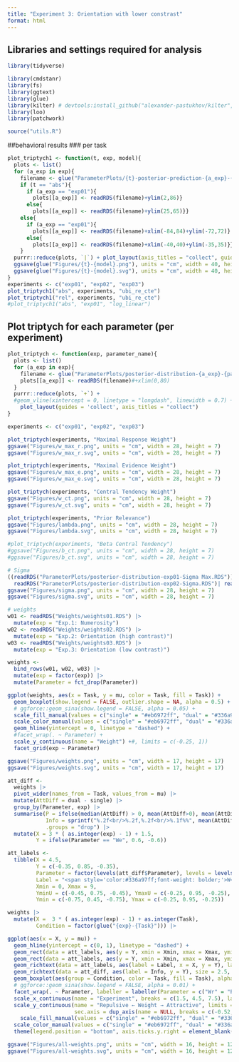 ```yaml
---
title: "Experiment 3: Orientation with lower constrast"
format: html
---
```


## Libraries and settings required for analysis
```r
library(tidyverse)

library(cmdstanr)
library(fs)
library(ggtext)
library(glue)
library(kilter) # devtools:install_github("alexander-pastukhov/kilter", dependencies=TRUE)
library(loo)
library(patchwork)

source("utils.R")
```

##behavioral results
### per task
```r
plot_triptych1 <- function(t, exp, model){
  plots <- list()
  for (a_exp in exp){
    filename <- glue("ParameterPlots/{t}-posterior-prediction-{a_exp}-{model}.RDS")
    if (t == "abs"){
      if (a_exp == "exp01"){
        plots[[a_exp]] <- readRDS(filename)+ylim(2,86)}
      else{
        plots[[a_exp]] <- readRDS(filename)+ylim(25,65)}}
    else{
      if (a_exp == "exp01"){
        plots[[a_exp]] <- readRDS(filename)+xlim(-84,84)+ylim(-72,72)}
      else{
        plots[[a_exp]] <- readRDS(filename)+xlim(-40,40)+ylim(-35,35)}}
    }
  purrr::reduce(plots, `|`) + plot_layout(axis_titles = "collect", guides = 'collect')
  ggsave(glue("Figures/{t}-{model}.png"), units = "cm", width = 40, height = 13)
  ggsave(glue("Figures/{t}-{model}.svg"), units = "cm", width = 40, height = 13)
}
experiments <- c("exp01", "exp02", "exp03")
plot_triptych1("abs", experiments, "ubi_re_cte")
plot_triptych1("rel", experiments, "ubi_re_cte")
#plot_triptych1("abs", "exp01", "log_linear")

```


## Plot triptych for each parameter (per experiment)
```r
plot_triptych <- function(exp, parameter_name){
  plots <- list()
  for (a_exp in exp){
    filename <- glue("ParameterPlots/posterior-distribution-{a_exp}-{parameter_name}.RDS")
    plots[[a_exp]] <- readRDS(filename)#+xlim(0,80)
  }
  purrr::reduce(plots, `+`) +
  #geom_vline(xintercept = 0, linetype = "longdash", linewidth = 0.7) + 
    plot_layout(guides = 'collect', axis_titles = "collect")
}

experiments <- c("exp01", "exp02", "exp03")

plot_triptych(experiments, "Maximal Response Weight")
ggsave("Figures/w_max_r.png", units = "cm", width = 28, height = 7)
ggsave("Figures/w_max_r.svg", units = "cm", width = 28, height = 7)

plot_triptych(experiments, "Maximal Evidence Weight")
ggsave("Figures/w_max_e.png", units = "cm", width = 28, height = 7)
ggsave("Figures/w_max_e.svg", units = "cm", width = 28, height = 7)

plot_triptych(experiments, "Central Tendency Weight")
ggsave("Figures/w_ct.png", units = "cm", width = 28, height = 7)
ggsave("Figures/w_ct.svg", units = "cm", width = 28, height = 7)

plot_triptych(experiments, "Prior Relevance")
ggsave("Figures/lambda.png", units = "cm", width = 28, height = 7)
ggsave("Figures/lambda.svg", units = "cm", width = 28, height = 7)

#plot_triptych(experiments, "Beta Central Tendency")
#ggsave("Figures/b_ct.png", units = "cm", width = 28, height = 7)
#ggsave("Figures/b_ct.svg", units = "cm", width = 28, height = 7)

# Sigma
((readRDS("ParameterPlots/posterior-distribution-exp01-Sigma Max.RDS"))|
  readRDS("ParameterPlots/posterior-distribution-exp02-Sigma.RDS")| readRDS("ParameterPlots/posterior-distribution-exp03-Sigma.RDS")) + plot_layout(guides = 'collect', axis_titles = "collect")
ggsave("Figures/sigma.png", units = "cm", width = 28, height = 7)
ggsave("Figures/sigma.svg", units = "cm", width = 28, height = 7)
```


```r
# weights
w01 <- readRDS("Weights/weights01.RDS") |>
  mutate(exp = "Exp.1: Numerosity")
w02 <- readRDS("Weights/weights02.RDS") |>
  mutate(exp = "Exp.2: Orientation (high contrast)")
w03 <- readRDS("Weights/weights03.RDS") |>
  mutate(exp = "Exp.3: Orientation (low contrast)")

weights <- 
  bind_rows(w01, w02, w03) |>
  mutate(exp = factor(exp)) |>
  mutate(Parameter = fct_drop(Parameter))

ggplot(weights, aes(x = Task, y = mu, color = Task, fill = Task)) +
  geom_boxplot(show.legend = FALSE, outlier.shape = NA, alpha = 0.5) +
  # ggforce::geom_sina(show.legend = FALSE, alpha = 0.05) +
  scale_fill_manual(values = c("single" = "#eb6972ff", "dual" = "#336a97ff"))+
  scale_color_manual(values = c("single" = "#eb6972ff", "dual" = "#336a97ff"))+
  geom_hline(yintercept = 0, linetype = "dashed") +
  #facet_wrap(. ~ Parameter) +
  scale_y_continuous(name = "Weight") +#, limits = c(-0.25, 1)) 
  facet_grid(exp ~ Parameter)

ggsave("Figures/weights.png", units = "cm", width = 17, height = 17)
ggsave("Figures/weights.svg", units = "cm", width = 17, height = 17)
```

```r
att_diff <-
  weights |>
  pivot_wider(names_from = Task, values_from = mu) |>
  mutate(AttDiff = dual - single) |>
  group_by(Parameter, exp) |>
  summarise(P = ifelse(median(AttDiff) > 0, mean(AttDiff>0), mean(AttDiff<0)),
            Info = sprintf("%.2f<br/>%.2f,%.2f<br/>%.1f%%", mean(AttDiff), kilter::lower_ci(AttDiff), kilter::upper_ci(AttDiff), 100 * P),
            .groups = "drop") |>
  mutate(X = 3 * ( as.integer(exp) - 1) + 1.5,
         Y = ifelse(Parameter == "We", 0.6, -0.6))

att_labels <-
  tibble(X = 4.5,
         Y = c(-0.35, 0.85, -0.35),
         Parameter = factor(levels(att_diff$Parameter), levels = levels(att_diff$Parameter)),
         Label = "<span style='color:#336a97ff;font-weight: bolder;'>W<sub>dual</sub></span> - <span style='color:#eb6972ff;font-weight: bolder;'>W<sub>single</sub></span>",
         Xmin = 0, Xmax = 9,
         YminU = c(-0.45, 0.75, -0.45), YmaxU = c(-0.25, 0.95, -0.25),
         Ymin = c(-0.75, 0.45, -0.75), Ymax = c(-0.25, 0.95, -0.25))

weights |>
  mutate(X =  3 * ( as.integer(exp) - 1) + as.integer(Task),
         Condition = factor(glue("{exp}-{Task}"))) |>

ggplot(aes(x = X, y = mu)) +
  geom_hline(yintercept = c(0, 1), linetype = "dashed") +
  geom_rect(data = att_labels, aes(y = Y, xmin = Xmin, xmax = Xmax, ymin = Ymin, ymax = Ymax), fill = "gray", color = NA) +
  geom_rect(data = att_labels, aes(y = Y, xmin = Xmin, xmax = Xmax, ymin = YminU, ymax = YmaxU), fill = "#FEFEFE", color = NA) +
  geom_richtext(data = att_labels, aes(label = Label, x = X, y = Y), label.colour = NA, fill = NA) +
  geom_richtext(data = att_diff, aes(label = Info, y = Y), size = 2.5, label.colour = NA, fill = NA) +
  geom_boxplot(aes(group = Condition, color = Task, fill = Task), alpha = 0.5, outlier.shape = NA) +
  # ggforce::geom_sina(show.legend = FALSE, alpha = 0.01) +
  facet_wrap(. ~ Parameter, labeller = labeller(Parameter = c("Wr" = "Prior Response", "We" = "Prior Evidence", "Wct" = "Average Evidence"))) +
  scale_x_continuous(name = "Experiment", breaks = c(1.5, 4.5, 7.5), labels = 1:3, limits = c(0, 9), expand = c(0, 0)) +
  scale_y_continuous(name = "Repulsive ← Weight → Attractive", limits = c(-1, 1),
                     sec.axis = dup_axis(name = NULL, breaks = c(-0.52, -0.6, -0.68, 0.68, 0.6, 0.52), labels = rep(c("Mean", "97% CI", "Pr"), 2))) +
    scale_fill_manual(values = c("single" = "#eb6972ff", "dual" = "#336a97ff"))+
  scale_color_manual(values = c("single" = "#eb6972ff", "dual" = "#336a97ff")) +
  theme(legend.position = "bottom", axis.ticks.y.right = element_blank(), axis.text.y.right = element_text(size = 8))

ggsave("Figures/all-weights.png", units = "cm", width = 16, height = 12)
ggsave("Figures/all-weights.svg", units = "cm", width = 16, height = 12)
```

